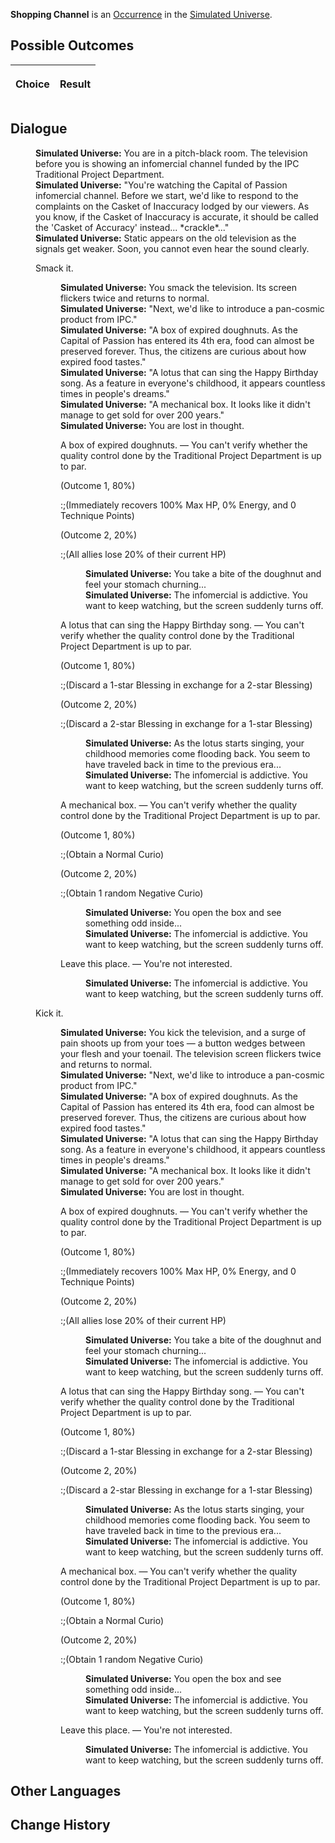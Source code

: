 {{Simulated Universe Event Infobox
|title         = Shopping Channel
|image         = Random Event Normal.png
|type          =
|domains_su    = Occurrence
|domains_ext   = Occurrence
|domains_swarm = 
|domains_gng   = 
|requirements  =
|prev          = 
|next          = 
|indexRewards  =
|characters    = 
}}
'''Shopping Channel''' is an [[Simulated Universe/Occurrence|Occurrence]] in the [[Simulated Universe]].

==Possible Outcomes==
{| class="article-table"
!Choice
!Result

|}

<!--
==Gameplay Notes==

-->
==Dialogue==
{{Dialogue Start}}
:'''Simulated Universe:''' You are in a pitch-black room. The television before you is showing an infomercial channel funded by the IPC Traditional Project Department.
:'''Simulated Universe:''' "You're watching the Capital of Passion infomercial channel. Before we start, we'd like to respond to the complaints on the Casket of Inaccuracy lodged by our viewers. As you know, if the Casket of Inaccuracy is accurate, it should be called the 'Casket of Accuracy' instead... *crackle*..."
:'''Simulated Universe:''' Static appears on the old television as the signals get weaker. Soon, you cannot even hear the sound clearly.
:{{DIcon|Arrow}} Smack it.
::'''Simulated Universe:''' You smack the television. Its screen flickers twice and returns to normal.
::'''Simulated Universe:''' "Next, we'd like to introduce a pan-cosmic product from IPC."
::'''Simulated Universe:''' "A box of expired doughnuts. As the Capital of Passion has entered its 4th era, food can almost be preserved forever. Thus, the citizens are curious about how expired food tastes."
::'''Simulated Universe:''' "A lotus that can sing the Happy Birthday song. As a feature in everyone's childhood, it appears countless times in people's dreams."
::'''Simulated Universe:''' "A mechanical box. It looks like it didn't manage to get sold for over 200 years."
::'''Simulated Universe:''' You are lost in thought.
::{{DIcon|Star}} A box of expired doughnuts. &mdash; You can't verify whether the quality control done by the Traditional Project Department is up to par.
::;(Outcome 1, 80%)
:::;(Immediately recovers 100% Max HP, 0% Energy, and 0 Technique Points)
::;(Outcome 2, 20%)
:::;(All allies lose 20% of their current HP)
:::'''Simulated Universe:''' You take a bite of the doughnut and feel your stomach churning...
:::'''Simulated Universe:''' The infomercial is addictive. You want to keep watching, but the screen suddenly turns off.
::{{DIcon|Star}} A lotus that can sing the Happy Birthday song. &mdash; You can't verify whether the quality control done by the Traditional Project Department is up to par.
::;(Outcome 1, 80%)
:::;(Discard a 1-star Blessing in exchange for a 2-star Blessing)
::;(Outcome 2, 20%)
:::;(Discard a 2-star Blessing in exchange for a 1-star Blessing)
:::'''Simulated Universe:''' As the lotus starts singing, your childhood memories come flooding back. You seem to have traveled back in time to the previous era...
:::'''Simulated Universe:''' The infomercial is addictive. You want to keep watching, but the screen suddenly turns off.
::{{DIcon|Star}} A mechanical box. &mdash; You can't verify whether the quality control done by the Traditional Project Department is up to par.
::;(Outcome 1, 80%)
:::;(Obtain a Normal Curio)
::;(Outcome 2, 20%)
:::;(Obtain 1 random Negative Curio)
:::'''Simulated Universe:''' You open the box and see something odd inside...
:::'''Simulated Universe:''' The infomercial is addictive. You want to keep watching, but the screen suddenly turns off.
::{{DIcon|Star}} Leave this place. &mdash; You're not interested.
:::'''Simulated Universe:''' The infomercial is addictive. You want to keep watching, but the screen suddenly turns off.
:{{DIcon|Arrow}} Kick it.
::'''Simulated Universe:''' You kick the television, and a surge of pain shoots up from your toes &mdash; a button wedges between your flesh and your toenail. The television screen flickers twice and returns to normal.
::'''Simulated Universe:''' "Next, we'd like to introduce a pan-cosmic product from IPC."
::'''Simulated Universe:''' "A box of expired doughnuts. As the Capital of Passion has entered its 4th era, food can almost be preserved forever. Thus, the citizens are curious about how expired food tastes."
::'''Simulated Universe:''' "A lotus that can sing the Happy Birthday song. As a feature in everyone's childhood, it appears countless times in people's dreams."
::'''Simulated Universe:''' "A mechanical box. It looks like it didn't manage to get sold for over 200 years."
::'''Simulated Universe:''' You are lost in thought.
::{{DIcon|Star}} A box of expired doughnuts. &mdash; You can't verify whether the quality control done by the Traditional Project Department is up to par.
::;(Outcome 1, 80%)
:::;(Immediately recovers 100% Max HP, 0% Energy, and 0 Technique Points)
::;(Outcome 2, 20%)
:::;(All allies lose 20% of their current HP)
:::'''Simulated Universe:''' You take a bite of the doughnut and feel your stomach churning...
:::'''Simulated Universe:''' The infomercial is addictive. You want to keep watching, but the screen suddenly turns off.
::{{DIcon|Star}} A lotus that can sing the Happy Birthday song. &mdash; You can't verify whether the quality control done by the Traditional Project Department is up to par.
::;(Outcome 1, 80%)
:::;(Discard a 1-star Blessing in exchange for a 2-star Blessing)
::;(Outcome 2, 20%)
:::;(Discard a 2-star Blessing in exchange for a 1-star Blessing)
:::'''Simulated Universe:''' As the lotus starts singing, your childhood memories come flooding back. You seem to have traveled back in time to the previous era...
:::'''Simulated Universe:''' The infomercial is addictive. You want to keep watching, but the screen suddenly turns off.
::{{DIcon|Star}} A mechanical box. &mdash; You can't verify whether the quality control done by the Traditional Project Department is up to par.
::;(Outcome 1, 80%)
:::;(Obtain a Normal Curio)
::;(Outcome 2, 20%)
:::;(Obtain 1 random Negative Curio)
:::'''Simulated Universe:''' You open the box and see something odd inside...
:::'''Simulated Universe:''' The infomercial is addictive. You want to keep watching, but the screen suddenly turns off.
::{{DIcon|Star}} Leave this place. &mdash; You're not interested.
:::'''Simulated Universe:''' The infomercial is addictive. You want to keep watching, but the screen suddenly turns off.
{{Dialogue End}}

==Other Languages==
{{Other Languages
|en   = Shopping Channel
|zhs  = 电视购物频道
|zht  = 電視購物頻道
|ja   = テレビショッピングチャンネル
|ko   = 티비 홈쇼핑 채널
|es   = Teletienda
|fr   = Télé-achat
|ru   = Телемагазин
|th   = ช่องช้อปปิ้งทางโทรทัศน์
|vi   = Kênh Mua Sắm Truyền Hình
|de   = Shopping-Kanal
|id   = Saluran Belanja
|pt   = Canal de Compras
}}

==Change History==
{{Change History|<!--unknown-->}}
